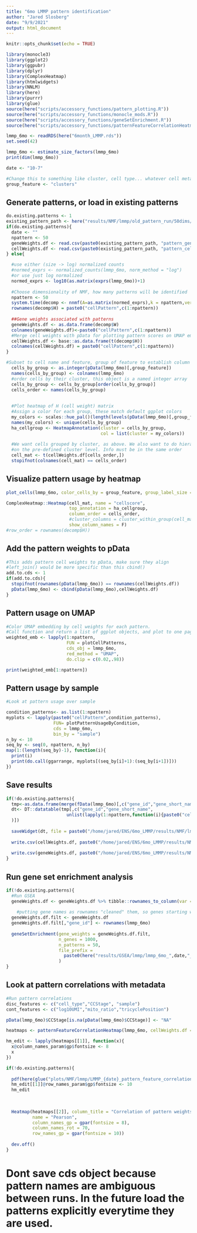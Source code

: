 ```yaml
---
title: "6mo LMMP pattern identification"
author: "Jared Slosberg"
date: "9/9/2021"
output: html_document
---
```


```r
knitr::opts_chunk$set(echo = TRUE)
```

```r
library(monocle3)
library(ggplot2)
library(ggpubr)
library(dplyr)
library(ComplexHeatmap)
library(htmlwidgets)
library(NNLM)
library(here)
library(purrr)
library(glue)
source(here("scripts/accessory_functions/pattern_plotting.R"))
source(here("scripts/accessory_functions/monocle_mods.R"))
source(here("scripts/accessory_functions/geneSetEnrichment.R"))
source(here("scripts/accessory_functions/patternFeatureCorrelationHeatmap.R"))

```


```r
lmmp_6mo <- readRDS(here("6month_LMMP.rds"))
set.seed(42)

lmmp_6mo <- estimate_size_factors(lmmp_6mo)
print(dim(lmmp_6mo))

date <- "10-7"

#Change this to something like cluster, cell type... whatever cell metadata to group by
group_feature <- "clusters"
```

## Generate patterns, or load in existing patterns
```r
do.existing.patterns <- 1
existing_pattern_path <- here("results/NMF/lmmp/old_pattern_run/50dims/")
if(do.existing.patterns){
  date <- ""
  npattern <- 50
  geneWeights.df <- read.csv(paste0(existing_pattern_path, "pattern_gene_weights.csv"), row.names = 1)
  cellWeights.df <- read.csv(paste0(existing_pattern_path, "pattern_cell_weights.csv"), row.names = 1)
} else{

  #use either (size -> log) normalized counts
  #normed_exprs <- normalized_counts(lmmp_6mo, norm_method = "log")
  #or use just log normalized
  normed_exprs <- log10(as.matrix(exprs(lmmp_6mo))+1)
  
  #Choose dimensionality of NMF, how many patterns will be identified
  npattern <- 50
  system.time(decomp <- nnmf(A=as.matrix(normed_exprs),k = npattern,verbose = F, show.warning = T))
  rownames(decomp$H) = paste0("cellPattern",c(1:npattern)) 
  
  ##Gene weights associated with patterns
  geneWeights.df <- as.data.frame(decomp$W)
  colnames(geneWeights.df)<-paste0("cellPattern",c(1:npattern))
  #Merge cell weights with pData for plotting pattern scores on UMAP embedding
  cellWeights.df <- base::as.data.frame(t(decomp$H))
  colnames(cellWeights.df) = paste0("cellPattern",c(1:npattern))
}

#Subset to cell name and feature, group of feature to establish column rows
  cells_by_group <- as.integer(pData(lmmp_6mo)[,group_feature])
  names(cells_by_group) <- colnames(lmmp_6mo)
  #order cells by their cluster, this object is a named integer array
  cells_by_group <- cells_by_group[order(cells_by_group)]
  cells_order <- names(cells_by_group)
  
  
  #Plot heatmap of H (cell weight) matrix
  #Assign a color for each group, these match default ggplot colors
  my_colors <- scales::hue_pal()(length(levels(pData(lmmp_6mo)[,group_feature])))
  names(my_colors) <- unique(cells_by_group)
  ha_cellgroup <- HeatmapAnnotation(cluster = cells_by_group,
                                    col = list(cluster = my_colors))
  
  #We want cells grouped by cluster, as above. We also want to do hierarchical clustering
  #on the pre-defined cluster level. Info must be in the same order 
  cell_mat <- t(cellWeights.df[cells_order,])
  stopifnot(colnames(cell_mat) == cells_order)


```

## Visualize pattern usage by heatmap
```r
plot_cells(lmmp_6mo, color_cells_by = group_feature, group_label_size = 3)

ComplexHeatmap::Heatmap(cell_mat, name = "cellscore",
                        top_annotation = ha_cellgroup,
                        column_order = cells_order,
                        #cluster_columns = cluster_within_group(cell_mat, groups_to_cluster),
                        show_column_names = F)
#row_order = rownames(decomp$H))
```

## Add the pattern weights to pData
```r
#This adds pattern cell weights to pData, make sure they align
#left_join() would be more specific than this cbind()
add.to.cds <- 1
if(add.to.cds){
  stopifnot(rownames(pData(lmmp_6mo)) == rownames(cellWeights.df))
  pData(lmmp_6mo) <- cbind(pData(lmmp_6mo),cellWeights.df)
}


```

## Pattern usage on UMAP
```r
#Color UMAP embedding by cell weights for each pattern.
#Call function and return a list of ggplot objects, and plot to one page
weighted_emb <- lapply(1:npattern,
                       FUN = plotCellPatterns,
                       cds_obj = lmmp_6mo,
                       red_method = "UMAP",
                       do.clip = c(0.02,.98))

print(weighted_emb[1:npattern])

```

## Pattern usage by sample
```r
#Look at pattern usage over sample

condition_patterns<- as.list(1:npattern)
myplots <- lapply(paste0("cellPattern",condition_patterns), 
                  FUN= plotPatternUsageByCondition,
                  cds = lmmp_6mo,
                  bin_by = "sample")
n_by <- 10
seq_by <- seq(0, npattern, n_by)
map(1:(length(seq_by)-1), function(i){
  print(i)
  print(do.call(ggarrange, myplots[(seq_by[i]+1):(seq_by[i+1])]))
})


```

## Save results
```r

if(!do.existing.patterns){
  tmp<-as.data.frame(merge(fData(lmmp_6mo)[,c("gene_id","gene_short_name")],geneWeights.df,by=0))
  dt<- DT::datatable(tmp[,c("gene_id","gene_short_name",
                       unlist(lapply(1:npattern,function(i){paste0("cellPattern",i)}))
  )])
  
  saveWidget(dt, file = paste0("/home/jared/ENS/6mo_LMMP/results/NMF/lmmp/lmmp_6mo_",date,"_pattern_gene_weights.html"))
  
  write.csv(cellWeights.df, paste0("/home/jared/ENS/6mo_LMMP/results/NMF/lmmp/lmmp_6mo_",date,"_pattern_cell_weights.csv"))
  
  write.csv(geneWeights.df, paste0("/home/jared/ENS/6mo_LMMP/results/NMF/lmmp/lmmp_6mo_",date,"_pattern_gene_weights.csv"))
}
```

## Run gene set enrichment analysis
```r

if(!do.existing.patterns){
  #Run GSEA 
  geneWeights.df <- geneWeights.df %>% tibble::rownames_to_column(var = "gene_id")
  
    #putting gene names as rownames "cleaned" them, so genes starting with number or having "-" were changed. 
  geneWeights.df.filt <- geneWeights.df
  geneWeights.df.filt[,"gene_id"] <- rownames(lmmp_6mo)
  
  geneSetEnrichment(gene_weights = geneWeights.df.filt,
                    n_genes = 1000,
                    n_patterns = 50,
                    file_prefix =
                      paste0(here("results/GSEA/lmmp/lmmp_6mo_",date,"_"))
                    )
}
```

## Look at pattern correlations with metadata
```r
#Run pattern correlations
disc_features <- c("cell_type","CCStage", "sample")
cont_features <- c("log10UMI","mito_ratio","tricyclePosition")

pData(lmmp_6mo)$CCStage[is.na(pData(lmmp_6mo)$CCStage)] <- "NA"

heatmaps <- patternFeatureCorrelationHeatmap(lmmp_6mo, cellWeights.df = cellWeights.df, discrete_features = disc_features, continuous_features = cont_features)

hm_edit <- lapply(heatmaps[[1]], function(x){
  x@column_names_param$gp$fontsize <- 8
  x
})

if(!do.existing.patterns){
  
  pdf(here(glue("plots/NMF/lmmp/LMMP_{date}_pattern_feature_correlation.pdf")), width= 12)
  hm_edit[[1]]@row_names_param$gp$fontsize <- 10
  hm_edit
  
  
  
  Heatmap(heatmaps[[2]], column_title = "Correlation of pattern weights with continuous features",
          name = "Pearson",
          column_names_gp = gpar(fontsize = 8),
          column_names_rot = 70,
          row_names_gp = gpar(fontsize = 10))
  
  dev.off()
}

```

# Dont save cds object because pattern names are ambiguous between runs. In the future load the patterns explicitly everytime they are used.